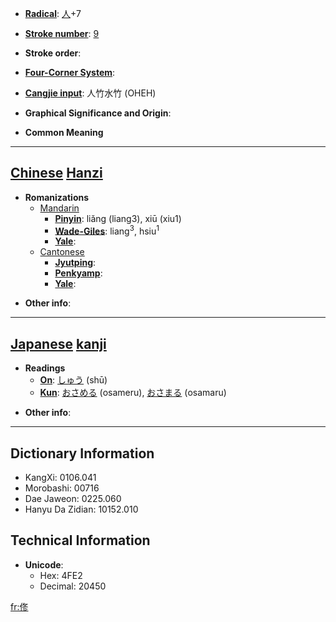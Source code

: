 * '''[[Wiktionary:Chinese radical index| Radical]]''': [[Wiktionary:Chinese radical index 人|人]]+7

* '''[[Wiktionary:Chinese total strokes index|Stroke number]]''': [[Wiktionary:Chinese total strokes index 9|9]]

* '''Stroke order''': 

* '''[[Wiktionary:Chinese four corner index|Four-Corner System]]''': 

* '''[[Wiktionary:Chinese Cangjie index|Cangjie input]]''': 人竹水竹 (OHEH)

* '''Graphical Significance and Origin''': 

* '''Common Meaning'''

----

== [[Chinese]] [[Hanzi]] ==

* '''Romanizations'''
** [[Mandarin]]
*** '''[[Pinyin]]''': liǎng (liang3), xiū (xiu1)
*** '''[[Wade-Giles]]''': liang<sup>3</sup>, hsiu<sup>1</sup>
*** '''[[Yale]]''': 
**[[Cantonese]]
***'''[[Jyutping]]''':
***'''[[Penkyamp]]''': 
***'''[[Yale]]''': 

* '''Other info''': 

----

== [[Japanese]] [[kanji]] ==

* '''Readings'''
** '''[[On]]''': [[しゅう]] (shū)
** '''[[Kun]]''': [[おさめる]] (osameru), [[おさまる]] (osamaru)

* '''Other info''':  

----

== Dictionary Information ==

* KangXi: 0106.041
* Morobashi: 00716
* Dae Jaweon: 0225.060
* Hanyu Da Zidian: 10152.010

== Technical Information ==

* '''Unicode''':
** Hex: 4FE2
** Decimal: 20450

[[fr:俢]]